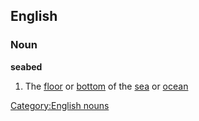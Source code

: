 ==English==
===Noun===
'''seabed'''
#The [[floor]] or [[bottom]] of the [[sea]] or [[ocean]]
[[Category:English nouns]]
